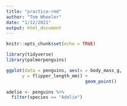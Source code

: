 ```yaml
---
title: "practice-rmd"
author: "Tom Wheeler"
date: "1/12/2021"
output: html_document
---
```


```r
knitr::opts_chunk$set(echo = TRUE)

library(tidyverse)
library(palmerpenguins)
```

```r
ggplot(data = penguins, aes(x = body_mass_g, 
      y = flipper_length_mm)) + 
                              geom_point()

```

```r
adelie <- penguins %>% 
  filter(species == "Adelie")
```

